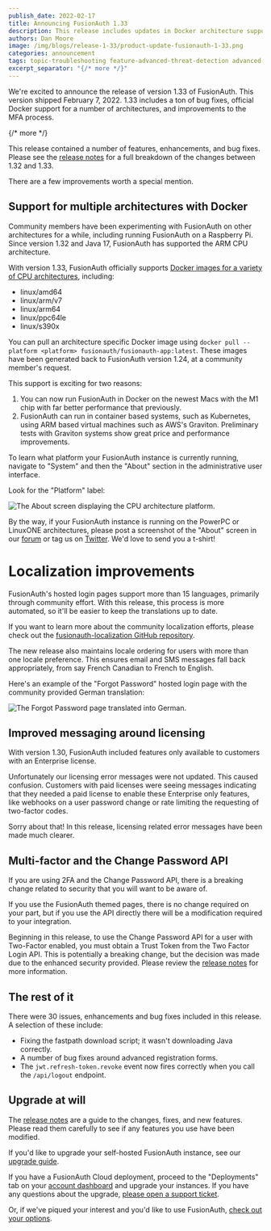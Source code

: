 ```yaml
---
publish_date: 2022-02-17 
title: Announcing FusionAuth 1.33
description: This release includes updates in Docker architecture support, improved localization and more.
authors: Dan Moore
image: /img/blogs/release-1-33/product-update-fusionauth-1-33.png
categories: announcement
tags: topic-troubleshooting feature-advanced-threat-detection advanced-threat-detection release-announcement
excerpt_separator: "{/* more */}"
---
```


We're excited to announce the release of version 1.33 of FusionAuth. This version shipped February 7, 2022. 1.33 includes a ton of bug fixes, official Docker support for a number of architectures, and improvements to the MFA process.

{/* more */}

This release contained a number of features, enhancements, and bug fixes. Please see the [release notes](/docs/v1/tech/release-notes#version-1-33-0) for a full breakdown of the changes between 1.32 and 1.33. 

There are a few improvements worth a special mention.

## Support for multiple architectures with Docker

Community members have been experimenting with FusionAuth on other architectures for a while, including running FusionAuth on a Raspberry Pi. Since version 1.32 and Java 17, FusionAuth has supported the ARM CPU architecture. 

With version 1.33, FusionAuth officially supports [Docker images for a variety of CPU architectures](https://hub.docker.com/r/fusionauth/fusionauth-app/tags), including:

* linux/amd64
* linux/arm/v7
* linux/arm64
* linux/ppc64le
* linux/s390x

You can pull an architecture specific Docker image using `docker pull --platform <platform> fusionauth/fusionauth-app:latest`. These images have been generated back to FusionAuth version 1.24, at a community member's request.

This support is exciting for two reasons:

1. You can now run FusionAuth in Docker on the newest Macs with the M1 chip with far better performance that previously.
2. FusionAuth can run in container based systems, such as Kubernetes, using ARM based virtual machines such as AWS's Graviton. Preliminary tests with Graviton systems show great price and performance improvements.

To learn what platform your FusionAuth instance is currently running, navigate to "System" and then the "About" section in the administrative user interface.

Look for the "Platform" label:

![The About screen displaying the CPU architecture platform.](/img/blogs/release-1-33/about-screen.png)

By the way, if your FusionAuth instance is running on the PowerPC or LinuxONE architectures, please post a screenshot of the "About" screen in our [forum](https://fusionauth.io/community/forum/) or tag us on [Twitter](https://twitter.com/fusionauth). We'd love to send you a t-shirt!

# Localization improvements

FusionAuth's hosted login pages support more than 15 languages, primarily through community effort. With this release, this process is more automated, so it'll be easier to keep the translations up to date.

If you want to learn more about the community localization efforts, please check out the [fusionauth-localization GitHub repository](https://github.com/FusionAuth/fusionauth-localization).

The new release also maintains locale ordering for users with more than one locale preference. This ensures email and SMS messages fall back appropriately, from say French Canadian to French to English.

Here's an example of the "Forgot Password" hosted login page with the community provided German translation:

![The Forgot Password page translated into German.](/img/blogs/release-1-33/forgot-password.png)

## Improved messaging around licensing

With version 1.30, FusionAuth included features only available to customers with an Enterprise license.

Unfortunately our licensing error messages were not updated. This caused confusion. Customers with paid licenses were seeing messages indicating that they needed a paid license to enable these Enterprise only features, like webhooks on a user password change or rate limiting the requesting of two-factor codes.

Sorry about that! In this release, licensing related error messages have been made much clearer.

## Multi-factor and the Change Password API

If you are using 2FA and the Change Password API, there is a breaking change related to security that you will want to be aware of. 

If you use the FusionAuth themed pages, there is no change required on your part, but if you use the API directly there will be a modification required to your integration.

Beginning in this release, to use the Change Password API for a user with Two-Factor enabled, you must obtain a Trust Token from the Two Factor Login API. This is potentially a breaking change, but the decision was made due to the enhanced security provided. Please review the [release notes](/docs/v1/tech/release-notes#version-1-33-0) for more information.

## The rest of it

There were 30 issues, enhancements and bug fixes included in this release. A selection of these include:

* Fixing the fastpath download script; it wasn't downloading Java correctly.
* A number of bug fixes around advanced registration forms.
* The `jwt.refresh-token.revoke` event now fires correctly when you call the `/api/logout` endpoint.

## Upgrade at will

The [release notes](/docs/v1/tech/release-notes#version-1-33-0) are a guide to the changes, fixes, and new features. Please read them carefully to see if any features you use have been modified.

If you'd like to upgrade your self-hosted FusionAuth instance, see our [upgrade guide](/docs/v1/tech/admin-guide/upgrade). 

If you have a FusionAuth Cloud deployment, proceed to the "Deployments" tab on your [account dashboard](https://account.fusionauth.io/account/deployment/) and upgrade your instances. If you have any questions about the upgrade, [please open a support ticket](https://account.fusionauth.io/account/support/).

Or, if we've piqued your interest and you'd like to use FusionAuth, [check out your options](/pricing).
